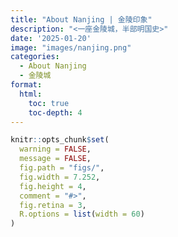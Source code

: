 ```yaml
---
title: "About Nanjing | 金陵印象"
description: "<一座金陵城，半部明国史>"
date: '2025-01-20'
image: "images/nanjing.png"
categories:
  - About Nanjing
  - 金陵城
format: 
  html:
    toc: true
    toc-depth: 4  
---
```


```r
knitr::opts_chunk$set(
  warning = FALSE,
  message = FALSE,
  fig.path = "figs/",
  fig.width = 7.252,
  fig.height = 4,
  comment = "#>",
  fig.retina = 3,
  R.options = list(width = 60)
)
```
